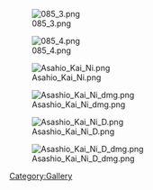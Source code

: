 [[File:085_3.png]]

[[File:085_4.png]]

[[File:Asahio Kai Ni.png]]

[[File:Asashio Kai Ni dmg.png]]

[[File:Asashio Kai Ni D.png]]

[[File:Asashio Kai Ni D dmg.png]]

[[Category:Gallery]]